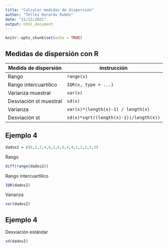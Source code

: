 ---
title: "Calcular medidas de dispersión"
author: "Téllez Gerardo Rubén"
date: "21/12/2021"
output: html_document
---

```{r setup, include=FALSE}
knitr::opts_chunk$set(echo = TRUE)
```

## Medidas de dispersión con R

Medida de dispersión | instrucción
---------------------|--------------
Rango                | `range(x)`
Rango intercuartílico| `IQR(x, type = ...)`
Varianza muestral    | `var(x)`
Desviación st muestral| `sd(x)`
Varianza             | `var(x)*(length(x)-1) / length(x)`
Desviación st        | `sd(x)*sqrt((length(x)-1))/length(x))`


## Ejemplo 4

```{r}
dados2 = c(6,2,3,4,6,2,6,6,4,4,1,2,2,5,3)
```

Rango
```{r}
diff(range(dados2))
```
Rango intercuartílico
```{r}
IQR(dados2)
```
Varianza
```{r}
var(dados2)
```

## Ejemplo 4

Desviación estándar
```{r}
sd(dados2)
```



